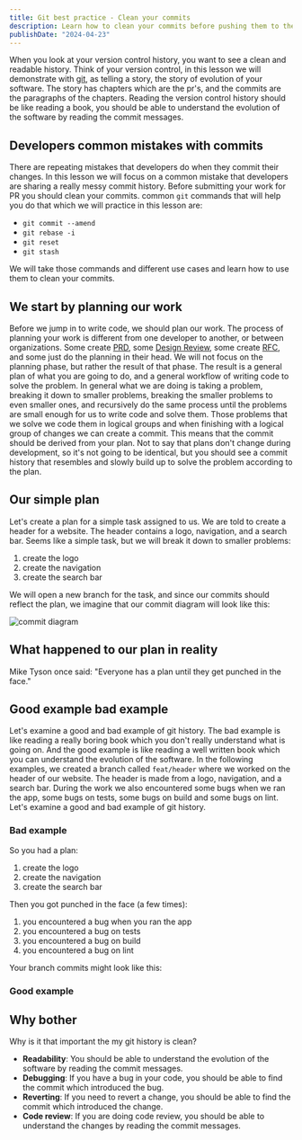 ```yaml
---
title: Git best practice - Clean your commits
description: Learn how to clean your commits before pushing them to the remote repository.
publishDate: "2024-04-23"
---
```


When you look at your version control history, you want to see a clean and readable history. 
Think of your version control, in this lesson we will demonstrate with [git](https://git-scm.com/), as telling a story, the story of evolution of your software.
The story has chapters which are the pr's, and the commits are the paragraphs of the chapters.
Reading the version control history should be like reading a book, you should be able to understand the evolution of the software by reading the commit messages.

## Developers common mistakes with commits

There are repeating mistakes that developers do when they commit their changes.
In this lesson we will focus on a common mistake that developers are sharing a really messy commit history.
Before submitting your work for PR you should clean your commits.
common `git` commands that will help you do that which we will practice in this lesson are:
- `git commit --amend`
- `git rebase -i`
- `git reset`
- `git stash`

We will take those commands and different use cases and learn how to use them to clean your commits.

## We start by planning our work

Before we jump in to write code, we should plan our work.
The process of planning your work is different from one developer to another, or between organizations.
Some create [PRD](https://en.wikipedia.org/wiki/Product_requirements_document), some [Design Review](https://en.wikipedia.org/wiki/Design_review), some create [RFC](https://en.wikipedia.org/wiki/Request_for_Comments), and some just do the planning in their head.
We will not focus on the planning phase, but rather the result of that phase.
The result is a general plan of what you are going to do, and a general workflow of writing code to solve the problem.
In general what we are doing is taking a problem, breaking it down to smaller problems, breaking the smaller problems to even smaller ones, and recursively do the same process until the problems are small enough for us to write code and solve them.
Those problems that we solve we code them in logical groups and when finishing with a logical group of changes we can create a commit.
This means that the commit should be derived from your plan.
Not to say that plans don't change during development, so it's not going to be identical, but you should see a commit history that resembles and slowly build up to solve the problem according to the plan.

## Our simple plan

Let's create a plan for a simple task assigned to us.
We are told to create a header for a website.
The header contains a logo, navigation, and a search bar.
Seems like a simple task, but we will break it down to smaller problems:
1. create the logo
2. create the navigation
3. create the search bar

We will open a new branch for the task, and since our commits should reflect the plan, we imagine that our commit diagram will look like this:

![commit diagram](./commit-diagram.png)

## What happened to our plan in reality

Mike Tyson once said: "Everyone has a plan until they get punched in the face."

## Good example bad example

Let's examine a good and bad example of git history.
The bad example is like reading a really boring book which you don't really understand what is going on.
And the good example is like reading a well written book which you can understand the evolution of the software.
In the following examples, we created a branch called `feat/header` where we worked on the header of our website.
The header is made from a logo, navigation, and a search bar.
During the work we also encountered some bugs when we ran the app, some bugs on tests, some bugs on build and some bugs on lint.
Let's examine a good and bad example of git history.

### Bad example


So you had a plan:
1. create the logo
2. create the navigation
3. create the search bar

Then you got punched in the face (a few times):
1. you encountered a bug when you ran the app
2. you encountered a bug on tests
3. you encountered a bug on build
4. you encountered a bug on lint

Your branch commits might look like this:




### Good example


## Why bother

Why is it that important the my git history is clean?

- **Readability**: You should be able to understand the evolution of the software by reading the commit messages.
- **Debugging**: If you have a bug in your code, you should be able to find the commit which introduced the bug.
- **Reverting**: If you need to revert a change, you should be able to find the commit which introduced the change.
- **Code review**: If you are doing code review, you should be able to understand the changes by reading the commit messages.
